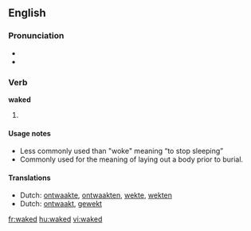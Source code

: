 ==English==

===Pronunciation===
* {{IPA|/'weɪkt/}}
* {{audio|En-us-waked.ogg|Audio (US)}}

===Verb===
'''waked'''

# {{past of|[[wake]]}}

====Usage notes====
* Less commonly used than "woke" meaning “to stop sleeping”
* Commonly used for the meaning of laying out a body prior to burial.

====Translations====
* Dutch: [[ontwaakte]], [[ontwaakten]], [[wekte]], [[wekten]]
* Dutch: [[ontwaakt]], [[gewekt]]

[[fr:waked]]
[[hu:waked]]
[[vi:waked]]